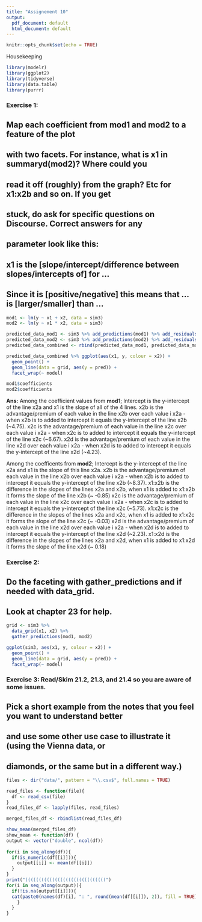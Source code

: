 ---
title: "Assignement 10"
output:
  pdf_document: default
  html_document: default
---

```{r setup, include=FALSE}
knitr::opts_chunk$set(echo = TRUE)
```

Housekeeping
```{r}
library(modelr)
library(ggplot2)
library(tidyverse)
library(data.table)
library(purrr)
```

### Exercise 1: 
## Map each coefficient from mod1 and mod2 to a feature of the plot 
## with two facets. For instance, what is x1 in summaryd(mod2)? Where could you
## read it off (roughly) from the graph? Etc for x1:x2b and so on. If you get
## stuck, do ask for specific questions on Discourse. Correct answers for any 
## parameter look like this:
## x1 is the [slope/intercept/difference between slopes/intercepts of] for ... 
## Since it is [positive/negative] this means that ... is [larger/smaller] than ...

```{r}

mod1 <- lm(y ~ x1 + x2, data = sim3)
mod2 <- lm(y ~ x1 * x2, data = sim3)

predicted_data_mod1 <- sim3 %>% add_predictions(mod1) %>% add_residuals(mod1) %>% mutate(model = "mod1")
predicted_data_mod2 <- sim3 %>% add_predictions(mod2) %>% add_residuals(mod2) %>% mutate(model = "mod2")
predicted_data_combined <- rbind(predicted_data_mod1, predicted_data_mod2)

predicted_data_combined %>% ggplot(aes(x1, y, colour = x2)) + 
  geom_point() + 
  geom_line(data = grid, aes(y = pred)) + 
  facet_wrap(~ model)

```

```{r}
mod1$coefficients
mod2$coefficients
```

**Ans:** Among the coefficient values from **mod1**; Intercept is the y-intercept of the line x2a and x1 is the slope of all of the 4 lines. 
x2b is the advantage/premium of each value in the line x2b over each value i x2a - when x2b is to added to intercept it equals the y-intercept of the line x2b (~4.75).
x2c is the advantage/premium of each value in the line x2c over each value i x2a - when x2c is to added to intercept it equals the y-intercept of the line x2c (~6.67).
x2d is the advantage/premium of each value in the line x2d over each value i x2a - when x2d is to added to intercept it equals the y-intercept of the line x2d (~4.23).

Among the coefficents from **mod2**; Intercept is the y-intercept of the line x2a and x1 is the slope of this line x2a. 
x2b is the advantage/premium of each value in the line x2b over each value i x2a - when x2b is to added to intercept it equals the y-intercept of the line x2b (~8.37). x1:x2b is the difference in the slopes of the lines x2a and x2b, when x1 is added to x1:x2b it forms the slope of the line x2b (~ -0.85)
x2c is the advantage/premium of each value in the line x2c over each value i x2a - when x2c is to added to intercept it equals the y-intercept of the line x2c (~5.73). x1:x2c is the difference in the slopes of the lines x2a and x2c, when x1 is added to x1:x2c it forms the slope of the line x2c (~ -0.03)
x2d is the advantage/premium of each value in the line x2d over each value i x2a - when x2d is to added to intercept it equals the y-intercept of the line x2d (~2.23). x1:x2d is the difference in the slopes of the lines x2a and x2d, when x1 is added to x1:x2d it forms the slope of the line x2d (~ 0.18)

### Exercise 2: 
## Do the faceting with gather_predictions and if needed with data_grid.
## Look at chapter 23 for help.

```{r}
grid <- sim3 %>% 
  data_grid(x1, x2) %>% 
  gather_predictions(mod1, mod2)

ggplot(sim3, aes(x1, y, colour = x2)) + 
  geom_point() + 
  geom_line(data = grid, aes(y = pred)) + 
  facet_wrap(~ model)
```

### Exercise 3: Read/Skim 21.2, 21.3, and 21.4 so you are aware of some issues.
## Pick a short example from the notes that you feel you want to understand better
## and use some other use case to illustrate it (using the Vienna data, or 
## diamonds, or the same but in a different way.)

```{r}

files <- dir("data/", pattern = "\\.csv$", full.names = TRUE)

read_files <- function(file){
  df <- read_csv(file)
}
read_files_df <- lapply(files, read_files)

merged_files_df <- rbindlist(read_files_df)

show_mean(merged_files_df)
show_mean <- function(df) {
output <- vector("double", ncol(df))
          
for(i in seq_along(df)){
  if(is_numeric(df[[i]])){
    output[[i]] <- mean(df[[i]])
  }
}
print("((((((((((((((((((((((((((((((")
for(i in seq_along(output)){
  if(!is.na(output[[i]])){
  cat(paste0(names(df)[i], ": ", round(mean(df[[i]]), 2)), fill = TRUE)
    }
  }
}

```
